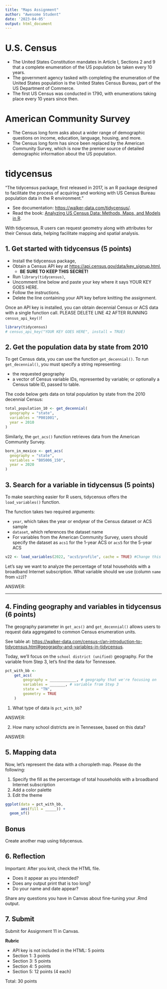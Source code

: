 ```yaml
---
title: "Maps Assignment"
author: "Awesome Student"
date: '2023-04-05'
output: html_document
---
```


# U.S. Census

- The United States Constitution mandates in Article I, Sections 2 and 9 that a complete enumeration of the US population be taken every 10 years.
- The government agency tasked with completing the enumeration of the United States population is the United States Census Bureau, part of the US Department of Commerce.
- The first US Census was conducted in 1790, with enumerations taking place every 10 years since then.

# American Community Survey

- The Census long form asks about a wider range of demographic questions on income, education, language, housing, and more. 
- The Census long form has since been replaced by the American Community Survey, which is now the premier source of detailed demographic information about the US population.

# tidycensus

"The tidycensus package, first released in 2017, is an R package designed to facilitate the process of acquiring and working with US Census Bureau population data in the R environment."

- See documentation: <https://walker-data.com/tidycensus/>.
- Read the book: [Analyzing US Census Data: Methods, Maps, and Models in R](https://walker-data.com/census-r/index.html).

With tidycensus, R users can request geometry along with attributes for their Census data, helping facilitate mapping and spatial analysis. 

## 1. Get started with tidycensus (5 points)

- Install the tidycensus package,
- Obtain a Census API key at <https://api.census.gov/data/key_signup.html>,
  - **BE SURE TO KEEP THIS SECRET!**
- Run `library(tidycensus)`,
- Uncomment line below and paste your key where it says YOUR KEY GOES HERE.
- Follow the instructions.
- Delete the line containing your API key before knitting the assignment.

Once an API key is installed, you can obtain decennial Census or ACS data with a single function call. PLEASE DELETE LINE 42 AFTER RUNNING `census_api_key()`!

```r
library(tidycensus)
# census_api_key("YOUR KEY GOES HERE", install = TRUE)
```

## 2. Get the population data by state from 2010

To get Census data, you can use the function `get_decennial()`. To run `get_decennial()`, you must specify a string representing:

- the requested geography
- a vector of Census variable IDs, represented by variable; or optionally a Census table ID, passed to table. 

The code below gets data on total population by state from the 2010 decennial Census:

```r
total_population_10 <- get_decennial(
  geography = "state", 
  variables = "P001001",
  year = 2010
)
```

Similarly, the `get_acs()` function retrieves data from the American Community Survey.

```r
born_in_mexico <- get_acs(
  geography = "state", 
  variables = "B05006_150",
  year = 2020
)
```

## 3. Search for a variable in tidycensus (5 points)

To make searching easier for R users, tidycensus offers the `load_variables()` function.

The function takes two required arguments:

- `year`, which takes the year or endyear of the Census dataset or ACS sample
- `dataset`, which references the dataset name
- For variables from the American Community Survey, users should specify the dataset as `acs1` for the 1-year ACS or `acs5` for the 5-year ACS

```r
v22 <- load_variables(2022, "acs5/profile", cache = TRUE) #Change this to 2022

```

Let's say we want to analyze the percentage of total households with a broadband Internet subscription. What variable should we use (column `name` from `v22`)?

ANSWER:

---

## 4. Finding geography and variables in tidycensus (6 points)

The geography parameter in `get_acs()` and `get_decennial()` allows users to request data aggregated to common Census enumeration units.

See table at: <https://walker-data.com/census-r/an-introduction-to-tidycensus.html#geography-and-variables-in-tidycensus>.

Today, we'll focus on the `school district (unified)` geography. For the variable from Step 3, let's find the data for Tennessee.

```r
pct_with_bb <-
    get_acs(
        geography = ____________, # geography that we're focusing on
        variables = _______, # variable from Step 3
        state = "TN",
        geometry = TRUE
    )
```

1. What type of data is `pct_with_bb`?

ANSWER:

2. How many school districts are in Tennessee, based on this data?

ANSWER:

## 5. Mapping data

Now, let's represent the data with a choropleth map. Please do the following:

1. Specify the fill as the percentage of total households with a broadband Internet subscription
2. Add a color palette
3. Edit the theme

```r
ggplot(data = pct_with_bb, 
       aes(fill = _____)) + 
  geom_sf()
```

## Bonus

Create another map using tidycensus.

## 6. Reflection

Important: After you knit, check the HTML file. 

- Does it appear as you intended?
- Does any output print that is too long?
- Do your name and date appear?

Share any questions you have in Canvas about fine-tuning your .Rmd output.

## 7. Submit

Submit for Assignment 11 in Canvas. 

**Rubric**

- API key is not included in the HTML: 5 points
- Section 1: 3 points
- Section 3: 5 points
- Section 4: 5 points
- Section 5: 12 points (4 each)

Total: 30 points
